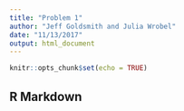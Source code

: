 ```yaml
---
title: "Problem 1"
author: "Jeff Goldsmith and Julia Wrobel"
date: "11/13/2017"
output: html_document
---
```


```r
knitr::opts_chunk$set(echo = TRUE)
```

## R Markdown

